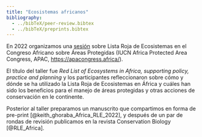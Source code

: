 ```yaml
---
title: "Ecosistemas africanos"
bibliography: 
  - ../bibTeX/peer-review.bibtex
  - ../bibTeX/preprints.bibtex
---
```


En 2022 organizamos una [sesión](https://osf.io/fgzac) sobre Lista Roja de Ecosistemas en el Congreso Africano sobre Áreas Protegidas  (IUCN Africa Protected Area Congress, APAC, <https://apacongress.africa/>).

El título del taller fue _Red List of Ecosystems in Africa, supporting policy, practice and planning_ y los participantes refleccionaron sobre cómo y dónde se ha utilizado la Lista Roja de Ecosistemas en África y cuáles han sido los beneficios para el manejo de áreas protegidas y otras acciones de conservación en le continente.

Posterior al taller preparamos un manuscrito que compartimos en forma de pre-print [@keith_ghoraba_Africa_RLE_2022], y después de un par de rondas de revisión publicamos en la revista Conservation Biology [@RLE_Africa].




